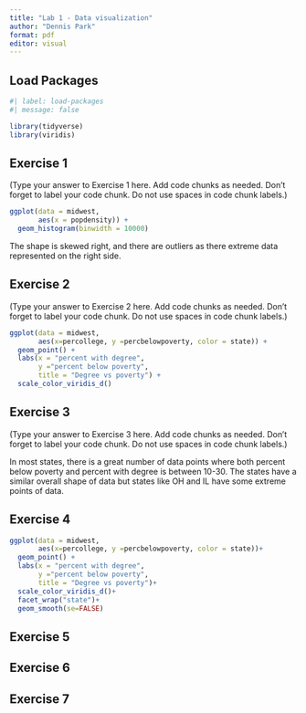 ```yaml
---
title: "Lab 1 - Data visualization"
author: "Dennis Park"
format: pdf
editor: visual
---
```


## Load Packages

```r
#| label: load-packages
#| message: false

library(tidyverse)
library(viridis)
```

## Exercise 1

(Type your answer to Exercise 1 here. Add code chunks as needed. Don't forget to label your code chunk. Do not use spaces in code chunk labels.)

```r
ggplot(data = midwest,
       aes(x = popdensity)) +
  geom_histogram(binwidth = 10000)
```

The shape is skewed right, and there are outliers as there extreme data represented on the right side.

## Exercise 2

(Type your answer to Exercise 2 here. Add code chunks as needed. Don't forget to label your code chunk. Do not use spaces in code chunk labels.)

```r
ggplot(data = midwest,
       aes(x=percollege, y =percbelowpoverty, color = state)) +
  geom_point() +
  labs(x = "percent with degree",
       y ="percent below poverty",
       title = "Degree vs poverty") +
  scale_color_viridis_d()
```

## Exercise 3

(Type your answer to Exercise 3 here. Add code chunks as needed. Don't forget to label your code chunk. Do not use spaces in code chunk labels.)

In most states, there is a great number of data points where both percent below poverty and percent with degree is between 10-30. The states have a similar overall shape of data but states like OH and IL have some extreme points of data.

## Exercise 4

```r
ggplot(data = midwest,
       aes(x=percollege, y =percbelowpoverty, color = state))+
  geom_point() +
  labs(x = "percent with degree",
       y ="percent below poverty",
       title = "Degree vs poverty")+
  scale_color_viridis_d()+
  facet_wrap("state")+
  geom_smooth(se=FALSE)


```

## Exercise 5

## Exercise 6

## Exercise 7
